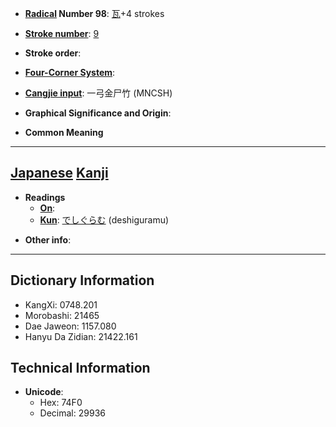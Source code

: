 * '''[[Wiktionary:Chinese radical index| Radical]] Number 98''': [[Wiktionary:Chinese radical index 瓦|瓦]]+4 strokes

* '''[[Wiktionary:Chinese total strokes index|Stroke number]]''': [[Wiktionary:Chinese total strokes index 9|9]]

* '''Stroke order''': 

* '''[[Wiktionary:Chinese four corner index|Four-Corner System]]''': 

* '''[[Wiktionary:Chinese Cangjie index|Cangjie input]]''': 一弓金尸竹 (MNCSH)

* '''Graphical Significance and Origin''': 

* '''Common Meaning'''

----

== [[Japanese]] [[Kanji]] ==

* '''Readings'''
** '''[[On]]''': 
** '''[[Kun]]''': [[でしぐらむ]] (deshiguramu)

* '''Other info''':  

----

== Dictionary Information ==

* KangXi: 0748.201
* Morobashi: 21465
* Dae Jaweon: 1157.080
* Hanyu Da Zidian: 21422.161

== Technical Information ==

* '''Unicode''':
** Hex: 74F0
** Decimal: 29936